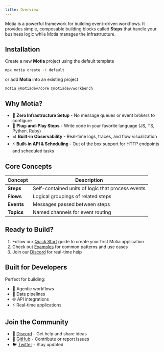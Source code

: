 ```yaml
---
title: Overview
---
```


Motia is a powerful framework for building event-driven workflows. It provides simple, composable building blocks called **Steps** that handle your business logic while Motia manages the infrastructure.

## Installation

Create a new **Motia** project using the default template

```bash
npx motia create -t default
```

or add **Motia** into an existing project

```package-install
motia @motiadev/core @motiadev/workbench
```

## Why Motia?

- 🚀 **Zero Infrastructure Setup** - No message queues or event brokers to configure
- 🔌 **Plug-and-Play Steps** - Write code in your favorite language (JS, TS, Python, Ruby)
- 📊 **Built-in Observability** - Real-time logs, traces, and flow visualization
- ⚡ **Built-in API & Scheduling** - Out of the box support for HTTP endpoints and scheduled tasks

## Core Concepts

| Concept | Description |
|---------|-------------|
| **Steps** | Self-contained units of logic that process events |
| **Flows** | Logical groupings of related steps |
| **Events** | Messages passed between steps |
| **Topics** | Named channels for event routing |

## Ready to Build?

1. Follow our [Quick Start](/docs/quick-start) guide to create your first Motia application
2. Check out [Examples](/docs/examples) for common patterns and use cases
3. Join our [Discord](https://discord.gg/motia) for real-time help

## Built for Developers

Perfect for building:
- 🤖 Agentic workflows
- 🔄 Data pipelines
- 🌐 API integrations
- ⚡ Real-time applications

## Join the Community

- 💬 [Discord](https://discord.gg/motia) - Get help and share ideas
- 🐙 [GitHub](https://github.com/motiadev/motia) - Contribute or report issues
- 🐦 [Twitter](https://twitter.com/motiadev) - Stay updated

